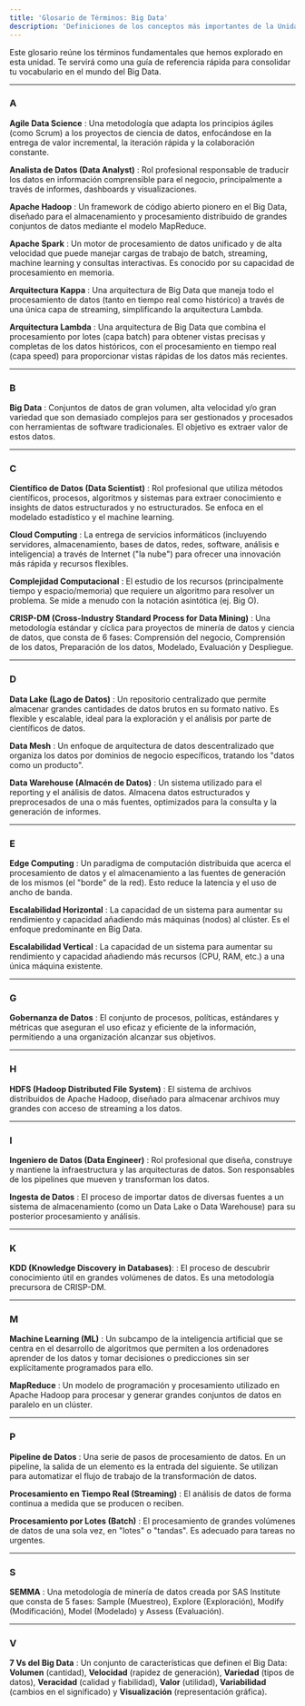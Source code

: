 ```yaml
---
title: 'Glosario de Términos: Big Data'
description: 'Definiciones de los conceptos más importantes de la Unidad de Trabajo 1 sobre Sistemas Big Data.'
---
```


Este glosario reúne los términos fundamentales que hemos explorado en esta unidad. Te servirá como una guía de referencia rápida para consolidar tu vocabulario en el mundo del Big Data.

---

### A

**Agile Data Science**
:   Una metodología que adapta los principios ágiles (como Scrum) a los proyectos de ciencia de datos, enfocándose en la entrega de valor incremental, la iteración rápida y la colaboración constante.

**Analista de Datos (Data Analyst)**
:   Rol profesional responsable de traducir los datos en información comprensible para el negocio, principalmente a través de informes, dashboards y visualizaciones.

**Apache Hadoop**
:   Un framework de código abierto pionero en el Big Data, diseñado para el almacenamiento y procesamiento distribuido de grandes conjuntos de datos mediante el modelo MapReduce.

**Apache Spark**
:   Un motor de procesamiento de datos unificado y de alta velocidad que puede manejar cargas de trabajo de batch, streaming, machine learning y consultas interactivas. Es conocido por su capacidad de procesamiento en memoria.

**Arquitectura Kappa**
:   Una arquitectura de Big Data que maneja todo el procesamiento de datos (tanto en tiempo real como histórico) a través de una única capa de streaming, simplificando la arquitectura Lambda.

**Arquitectura Lambda**
:   Una arquitectura de Big Data que combina el procesamiento por lotes (capa batch) para obtener vistas precisas y completas de los datos históricos, con el procesamiento en tiempo real (capa speed) para proporcionar vistas rápidas de los datos más recientes.

---

### B

**Big Data**
:   Conjuntos de datos de gran volumen, alta velocidad y/o gran variedad que son demasiado complejos para ser gestionados y procesados con herramientas de software tradicionales. El objetivo es extraer valor de estos datos.

---

### C

**Científico de Datos (Data Scientist)**
:   Rol profesional que utiliza métodos científicos, procesos, algoritmos y sistemas para extraer conocimiento e insights de datos estructurados y no estructurados. Se enfoca en el modelado estadístico y el machine learning.

**Cloud Computing**
:   La entrega de servicios informáticos (incluyendo servidores, almacenamiento, bases de datos, redes, software, análisis e inteligencia) a través de Internet ("la nube") para ofrecer una innovación más rápida y recursos flexibles.

**Complejidad Computacional**
:   El estudio de los recursos (principalmente tiempo y espacio/memoria) que requiere un algoritmo para resolver un problema. Se mide a menudo con la notación asintótica (ej. Big O).

**CRISP-DM (Cross-Industry Standard Process for Data Mining)**
:   Una metodología estándar y cíclica para proyectos de minería de datos y ciencia de datos, que consta de 6 fases: Comprensión del negocio, Comprensión de los datos, Preparación de los datos, Modelado, Evaluación y Despliegue.

---

### D

**Data Lake (Lago de Datos)**
:   Un repositorio centralizado que permite almacenar grandes cantidades de datos brutos en su formato nativo. Es flexible y escalable, ideal para la exploración y el análisis por parte de científicos de datos.

**Data Mesh**
:   Un enfoque de arquitectura de datos descentralizado que organiza los datos por dominios de negocio específicos, tratando los "datos como un producto".

**Data Warehouse (Almacén de Datos)**
:   Un sistema utilizado para el reporting y el análisis de datos. Almacena datos estructurados y preprocesados de una o más fuentes, optimizados para la consulta y la generación de informes.

---

### E

**Edge Computing**
:   Un paradigma de computación distribuida que acerca el procesamiento de datos y el almacenamiento a las fuentes de generación de los mismos (el "borde" de la red). Esto reduce la latencia y el uso de ancho de banda.

**Escalabilidad Horizontal**
:   La capacidad de un sistema para aumentar su rendimiento y capacidad añadiendo más máquinas (nodos) al clúster. Es el enfoque predominante en Big Data.

**Escalabilidad Vertical**
:   La capacidad de un sistema para aumentar su rendimiento y capacidad añadiendo más recursos (CPU, RAM, etc.) a una única máquina existente.

---

### G

**Gobernanza de Datos**
:   El conjunto de procesos, políticas, estándares y métricas que aseguran el uso eficaz y eficiente de la información, permitiendo a una organización alcanzar sus objetivos.

---

### H

**HDFS (Hadoop Distributed File System)**
:   El sistema de archivos distribuidos de Apache Hadoop, diseñado para almacenar archivos muy grandes con acceso de streaming a los datos.

---

### I

**Ingeniero de Datos (Data Engineer)**
:   Rol profesional que diseña, construye y mantiene la infraestructura y las arquitecturas de datos. Son responsables de los pipelines que mueven y transforman los datos.

**Ingesta de Datos**
:   El proceso de importar datos de diversas fuentes a un sistema de almacenamiento (como un Data Lake o Data Warehouse) para su posterior procesamiento y análisis.

---

### K

**KDD (Knowledge Discovery in Databases)**:
:   El proceso de descubrir conocimiento útil en grandes volúmenes de datos. Es una metodología precursora de CRISP-DM.

---

### M

**Machine Learning (ML)**
:   Un subcampo de la inteligencia artificial que se centra en el desarrollo de algoritmos que permiten a los ordenadores aprender de los datos y tomar decisiones o predicciones sin ser explícitamente programados para ello.

**MapReduce**
:   Un modelo de programación y procesamiento utilizado en Apache Hadoop para procesar y generar grandes conjuntos de datos en paralelo en un clúster.

---

### P

**Pipeline de Datos**
:   Una serie de pasos de procesamiento de datos. En un pipeline, la salida de un elemento es la entrada del siguiente. Se utilizan para automatizar el flujo de trabajo de la transformación de datos.

**Procesamiento en Tiempo Real (Streaming)**
:   El análisis de datos de forma continua a medida que se producen o reciben.

**Procesamiento por Lotes (Batch)**
:   El procesamiento de grandes volúmenes de datos de una sola vez, en "lotes" o "tandas". Es adecuado para tareas no urgentes.

---

### S

**SEMMA**
:   Una metodología de minería de datos creada por SAS Institute que consta de 5 fases: Sample (Muestreo), Explore (Exploración), Modify (Modificación), Model (Modelado) y Assess (Evaluación).

---

### V

**7 Vs del Big Data**
:   Un conjunto de características que definen el Big Data: **Volumen** (cantidad), **Velocidad** (rapidez de generación), **Variedad** (tipos de datos), **Veracidad** (calidad y fiabilidad), **Valor** (utilidad), **Variabilidad** (cambios en el significado) y **Visualización** (representación gráfica).